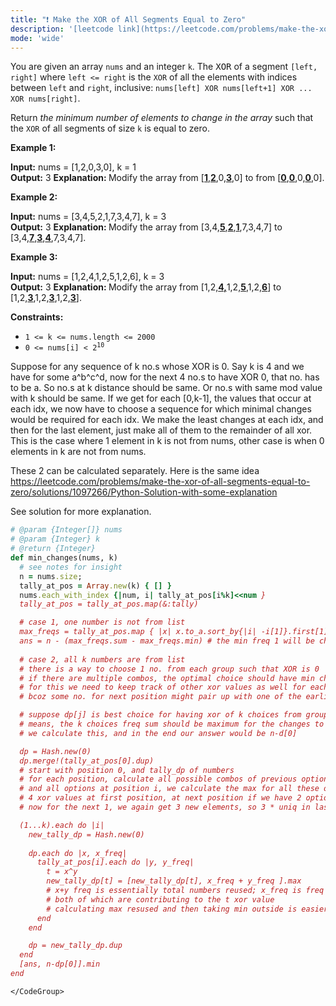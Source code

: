 ```yaml
---
title: "❗️ Make the XOR of All Segments Equal to Zero"
description: '[leetcode link](https://leetcode.com/problems/make-the-xor-of-all-segments-equal-to-zero/description/)'
mode: 'wide'
---
```

<Tabs>
  <Tab title="Question" icon="circle-question" iconType="regular">
    <Card>
      <p>You are given an array <code>nums</code>​​​ and an integer <code>k</code>​​​​​. The <font face="monospace">XOR</font> of a segment <code>[left, right]</code> where <code>left &lt;= right</code> is the <code>XOR</code> of all the elements with indices between <code>left</code> and <code>right</code>, inclusive: <code>nums[left] XOR nums[left+1] XOR ... XOR nums[right]</code>.</p>  <p>Return <em>the minimum number of elements to change in the array </em>such that the <code>XOR</code> of all segments of size <code>k</code>​​​​​​ is equal to zero.</p>   <p><strong class="example">Example 1:</strong></p>   <strong>Input:</strong> nums = [1,2,0,3,0], k = 1 <br/> <strong>Output:</strong> 3 <strong>Explanation: </strong>Modify the array from [<u><strong>1</strong></u>,<u><strong>2</strong></u>,0,<u><strong>3</strong></u>,0] to from [<u><strong>0</strong></u>,<u><strong>0</strong></u>,0,<u><strong>0</strong></u>,0].   <p><strong class="example">Example 2:</strong></p>   <strong>Input:</strong> nums = [3,4,5,2,1,7,3,4,7], k = 3 <br/> <strong>Output:</strong> 3 <strong>Explanation: </strong>Modify the array from [3,4,<strong><u>5</u></strong>,<strong><u>2</u></strong>,<strong><u>1</u></strong>,7,3,4,7] to [3,4,<strong><u>7</u></strong>,<strong><u>3</u></strong>,<strong><u>4</u></strong>,7,3,4,7].   <p><strong class="example">Example 3:</strong></p>   <strong>Input:</strong> nums = [1,2,4,1,2,5,1,2,6], k = 3 <br/> <strong>Output:</strong> 3 <strong>Explanation: </strong>Modify the array from [1,2,<strong><u>4,</u></strong>1,2,<strong><u>5</u></strong>,1,2,<strong><u>6</u></strong>] to [1,2,<strong><u>3</u></strong>,1,2,<strong><u>3</u></strong>,1,2,<strong><u>3</u></strong>].   <p><strong>Constraints:</strong></p>  <ul>  <li><code>1 &lt;= k &lt;= nums.length &lt;= 2000</code></li>  <li><code>​​​​​​0 &lt;= nums[i] &lt; 2<sup>10</sup></code></li> </ul> 
    </Card>
  </Tab>
  <Tab title="Solution" icon="lightbulb" iconType="regular" >
    <Card>
      Suppose for any sequence of k no.s whose XOR is 0. Say k is 4 and we have for some a^b^c^d, now for the next 4 no.s to have XOR 0, that no. has to be a. So no.s at k distance should be same. Or no.s with same mod value with k should be same. If we get for each [0,k-1], the values that occur at each idx, we now have to choose a sequence for which minimal changes would be required for each idx. We make the least changes at each idx, and then for the last element, just make all of them to the remainder of all xor. This is the case where 1 element in k is not from nums, other case is when 0 elements in k are not from nums. 

These 2 can be calculated separately. 
Here is the same idea https://leetcode.com/problems/make-the-xor-of-all-segments-equal-to-zero/solutions/1097266/Python-Solution-with-some-explanation

See solution for more explanation.
</Card>
  <Expandable title="code">
    <CodeGroup dropdown>
```ruby title="Make the XOR of All Segments Equal to Zero" lines
# @param {Integer[]} nums
# @param {Integer} k
# @return {Integer}
def min_changes(nums, k)
  # see notes for insight
  n = nums.size;
  tally_at_pos = Array.new(k) { [] }
  nums.each_with_index {|num, i| tally_at_pos[i%k]<<num }
  tally_at_pos = tally_at_pos.map(&:tally)

  # case 1, one number is not from list
  max_freqs = tally_at_pos.map { |x| x.to_a.sort_by{|i| -i[1]}.first[1] } # most freq for each pos
  ans = n - (max_freqs.sum - max_freqs.min) # the min freq 1 will be changed to something else, rest remain as is
  
  # case 2, all k numbers are from list
  # there is a way to choose 1 no. from each group such that XOR is 0
  # if there are multiple combos, the optimal choice should have min changes
  # for this we need to keep track of other xor values as well for each position, not only 0
  # bcoz some no. for next position might pair up with one of the earlier options to give us 0 at any point

  # suppose dp[j] is best choice for having xor of k choices from groups equaling j
  # means, the k choices freq sum should be maximum for the changes to be minimal
  # we calculate this, and in the end our answer would be n-d[0]

  dp = Hash.new(0) 
  dp.merge!(tally_at_pos[0].dup)
  # start with position 0, and tally_dp of numbers
  # for each position, calculate all possible combos of previous options(containing all options and their freq till i-1)
  # and all options at position i, we calculate the max for all these options at each step, and update the dp/tally at each point
  # 4 xor values at first position, at next position if we have 2 options, 8 xors will happen, which might get reduced to lesser unique count
  # now for the next 1, we again get 3 new elements, so 3 * uniq in last, now this keeps on going till the end.

  (1...k).each do |i|
    new_tally_dp = Hash.new(0)
  
    dp.each do |x, x_freq|
      tally_at_pos[i].each do |y, y_freq|
        t = x^y
        new_tally_dp[t] = [new_tally_dp[t], x_freq + y_freq ].max
        # x+y freq is essentially total numbers reused; x_freq is freq of x till i-1 position, and y_freq is freq of y at i
        # both of which are contributing to the t xor value
        # calculating max resused and then taking min outside is easier than calculating min changes at each position i
      end
    end

    dp = new_tally_dp.dup
  end  
  [ans, n-dp[0]].min
end
```
    </CodeGroup>
  </Expandable>
  </Tab>
</Tabs>